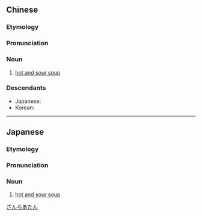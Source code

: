 {{also|酸辣汤}}
==Chinese==
{{zh-forms|s=酸辣汤}}
{{wikipedia|lang=zh}}

===Etymology===
{{zh-compound|酸|辣|湯|[[sour]]|[[hot]]; [[spicy]]|[[soup]]}}

===Pronunciation===
{{zh-pron
|m=suānlàtāng
|c=syun1 laat6 tong1
|cat=n
}}

===Noun===
{{zh-noun}}

# {{lb|zh|cooking}} [[hot and sour soup]]

===Descendants===
* Japanese: {{ja-r|酸辣湯|サンラータン}}
* Korean: {{ko-l|산라탕}}
{{zh-cat|Soups}}

----

==Japanese==
{{ja-kanjitab|すー|らー|たん|yomi=irr|sort=すうらあたん}}
{{ja-kanjitab|すあん|らー|たん|yomi=irr|sort=すあんらあたん}}
{{ja-kanjitab|さん|らー|たん|yomi=irr|sort=さんらあたん}}
{{wikipedia|lang=ja}}

===Etymology===
{{borrowing|ja|cmn|酸辣湯|tr=suānlàtāng|sort=さんらあたん}}

===Pronunciation===
{{ja-pron|acc=4|y=i|スアンラータン}}
{{ja-pron|acc=3|y=i|スーラータン}}

===Noun===
{{ja-noun|サンラータン|スアンラータン|スーラータン}}

# {{lb|ja|cooking|sort=さんらあたん}} [[hot and sour soup]]

[[Category:ja:Soups|さんらあたん]]